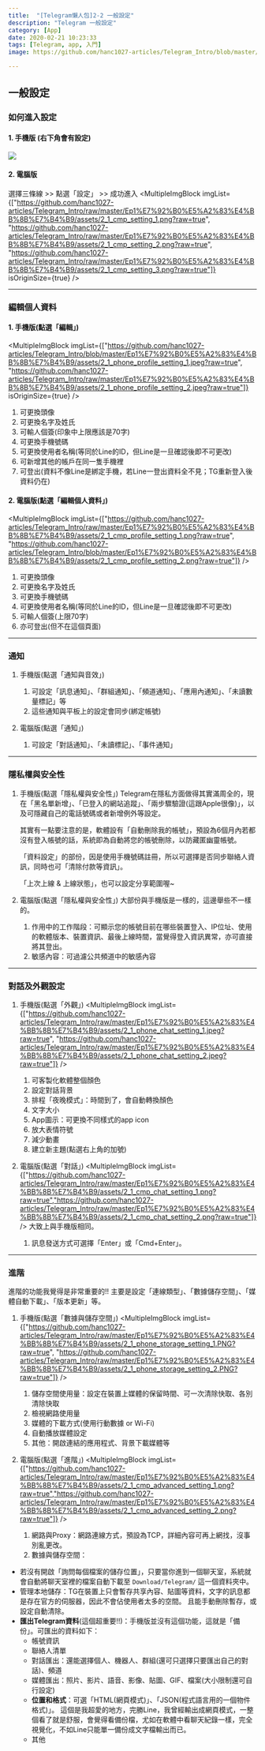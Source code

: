 ```yaml
---
title:  "[Telegram懶人包]2-2 一般設定"
description: "Telegram 一般設定"
category: [App]
date: 2020-02-21 10:23:33
tags: [Telegram, app, 入門]
image: https://github.com/hanc1027-articles/Telegram_Intro/blob/master/Ep1%E7%92%B0%E5%A2%83%E4%BB%8B%E7%B4%B9/assets/2_1_phone_setting.jpeg?raw=true

---
```


## 一般設定


### 如何進入設定
#### 1. 手機版 (右下角會有設定)

<img class="post-img" src="https://github.com/hanc1027-articles/Telegram_Intro/blob/master/Ep1%E7%92%B0%E5%A2%83%E4%BB%8B%E7%B4%B9/assets/2_1_phone_setting.jpeg?raw=true"/>

#### 2. 電腦版
選擇三條線 >> 點選「設定」 >> 成功進入
<MultipleImgBlock imgList={["https://github.com/hanc1027-articles/Telegram_Intro/raw/master/Ep1%E7%92%B0%E5%A2%83%E4%BB%8B%E7%B4%B9/assets/2_1_cmp_setting_1.png?raw=true", "https://github.com/hanc1027-articles/Telegram_Intro/raw/master/Ep1%E7%92%B0%E5%A2%83%E4%BB%8B%E7%B4%B9/assets/2_1_cmp_setting_2.png?raw=true", "https://github.com/hanc1027-articles/Telegram_Intro/raw/master/Ep1%E7%92%B0%E5%A2%83%E4%BB%8B%E7%B4%B9/assets/2_1_cmp_setting_3.png?raw=true"]} isOriginSize={true} />

---


### 編輯個人資料
#### 1. 手機版(點選「編輯」)


<MultipleImgBlock imgList={["https://github.com/hanc1027-articles/Telegram_Intro/blob/master/Ep1%E7%92%B0%E5%A2%83%E4%BB%8B%E7%B4%B9/assets/2_1_phone_profile_setting_1.jpeg?raw=true", "https://github.com/hanc1027-articles/Telegram_Intro/raw/master/Ep1%E7%92%B0%E5%A2%83%E4%BB%8B%E7%B4%B9/assets/2_1_phone_profile_setting_2.jpeg?raw=true"]} isOriginSize={true} />

1. 可更換頭像<br/>
2. 可更換名字及姓氏<br/>
3. 可輸人個簽(印象中上限應該是70字)<br/>
4. 可更換手機號碼<br/>
5. 可更換使用者名稱(等同於Line的ID，但Line是一旦確認後即不可更改)<br/>
6. 可新增其他的帳戶在同一隻手機裡<br/>
7. 可登出(資料不像Line是綁定手機，若Line一登出資料全不見；TG重新登入後資料仍在)<br/>

#### 2. 電腦版(點選「編輯個人資料」)
<MultipleImgBlock imgList={["https://github.com/hanc1027-articles/Telegram_Intro/raw/master/Ep1%E7%92%B0%E5%A2%83%E4%BB%8B%E7%B4%B9/assets/2_1_cmp_profile_setting_1.png?raw=true", "https://github.com/hanc1027-articles/Telegram_Intro/blob/master/Ep1%E7%92%B0%E5%A2%83%E4%BB%8B%E7%B4%B9/assets/2_1_cmp_profile_setting_2.png?raw=true"]} />

1. 可更換頭像<br/>
2. 可更換名字及姓氏<br/>
3. 可更換手機號碼<br/>
4. 可更換使用者名稱(等同於Line的ID，但Line是一旦確認後即不可更改)<br/>
5. 可輸人個簽(上限70字)<br/>
6. 亦可登出(但不在這個頁面)<br/>


---

### 通知
1. 手機版(點選「通知與音效」)
    1. 可設定「訊息通知」、「群組通知」、「頻道通知」、「應用內通知」、「未讀數量標記」等
    2. 這些通知與平板上的設定會同步(綁定帳號)

2. 電腦版(點選「通知」)
    1. 可設定「對話通知」、「未讀標記」、「事件通知」


---

### 隱私權與安全性
1. 手機版(點選「隱私權與安全性」)
    Telegram在隱私方面做得其實滿周全的，現在「黑名單新增」、「已登入的網站追蹤」、「兩步驟驗證(這跟Apple很像)」，以及可隱藏自己的電話號碼或者新增例外等設定。

    其實有一點要注意的是，軟體設有「自動刪除我的帳號」，預設為6個月內若都沒有登入帳號的話，系統即為自動將您的帳號刪除，以防藏匿幽靈帳號。

    「資料設定」的部份，因是使用手機號碼註冊，所以可選擇是否同步聯絡人資訊，同時也可「清除付款等資訊」。

    「上次上線 & 上線狀態」，也可以設定分享範圍喔~

2. 電腦版(點選「隱私權與安全性」)
    大部份與手機版是一樣的，這邊舉些不一樣的。
    1. 作用中的工作階段：可顯示您的帳號目前在哪些裝置登入、IP位址、使用的軟體版本、裝置資訊、最後上線時間，當覺得登入資訊異常，亦可直接將其登出。
    2. 敏感內容：可過濾公共頻道中的敏感內容



---

### 對話及外觀設定
1. 手機版(點選「外觀」)
<MultipleImgBlock imgList={["https://github.com/hanc1027-articles/Telegram_Intro/raw/master/Ep1%E7%92%B0%E5%A2%83%E4%BB%8B%E7%B4%B9/assets/2_1_phone_chat_setting_1.jpeg?raw=true", "https://github.com/hanc1027-articles/Telegram_Intro/raw/master/Ep1%E7%92%B0%E5%A2%83%E4%BB%8B%E7%B4%B9/assets/2_1_phone_chat_setting_2.jpeg?raw=true"]} />
    1. 可客製化軟體整個顏色<br/>
    2. 設定對話背景<br/>
    3. 排程「夜晚模式」：時間到了，會自動轉換顏色<br/>
    4. 文字大小<br/>
    5. App圖示：可更換不同樣式的app icon <br/>
    6. 放大表情符號<br/>
    7. 減少動畫<br/>
    8. 建立新主題(點選右上角的加號)<br/>

2. 電腦版(點選「對話」)
<MultipleImgBlock imgList={["https://github.com/hanc1027-articles/Telegram_Intro/raw/master/Ep1%E7%92%B0%E5%A2%83%E4%BB%8B%E7%B4%B9/assets/2_1_cmp_chat_setting_1.png?raw=true","https://github.com/hanc1027-articles/Telegram_Intro/raw/master/Ep1%E7%92%B0%E5%A2%83%E4%BB%8B%E7%B4%B9/assets/2_1_cmp_chat_setting_2.png?raw=true"]} />
    大致上與手機版相同。
    1. 訊息發送方式可選擇「Enter」或「Cmd+Enter」。



---

### 進階

進階的功能我覺得是非常重要的!!
主要是設定「連線類型」、「數據儲存空間」、「媒體自動下載」、「版本更新」等。

1. 手機版(點選「數據與儲存空間」)
<MultipleImgBlock imgList={["https://github.com/hanc1027-articles/Telegram_Intro/raw/master/Ep1%E7%92%B0%E5%A2%83%E4%BB%8B%E7%B4%B9/assets/2_1_phone_storage_setting_1.PNG?raw=true", "https://github.com/hanc1027-articles/Telegram_Intro/raw/master/Ep1%E7%92%B0%E5%A2%83%E4%BB%8B%E7%B4%B9/assets/2_1_phone_storage_setting_2.PNG?raw=true"]} />
    1. 儲存空間使用量：設定在裝置上媒體的保留時間、可一次清除快取、各別清除快取<br/>
    2. 檢視網路使用量<br/>
    3. 媒體的下載方式(使用行動數據 or Wi-Fi)<br/>
    4. 自動播放媒體設定<br/>
    5. 其他：開啟連結的應用程式、背景下載媒體等<br/>

2. 電腦版(點選「進階」)
<MultipleImgBlock imgList={["https://github.com/hanc1027-articles/Telegram_Intro/raw/master/Ep1%E7%92%B0%E5%A2%83%E4%BB%8B%E7%B4%B9/assets/2_1_cmp_advanced_setting_1.png?raw=true","https://github.com/hanc1027-articles/Telegram_Intro/raw/master/Ep1%E7%92%B0%E5%A2%83%E4%BB%8B%E7%B4%B9/assets/2_1_cmp_advanced_setting_2.png?raw=true"]} />
    1. 網路與Proxy：網路連線方式，預設為TCP，詳細內容可再上網找，沒事別亂更改。<br/>
    2. 數據與儲存空間：<br/>
- 若沒有開啟「詢問每個檔案的儲存位置」，只要當你進到一個聊天室，系統就會自動將聊天室裡的檔案自動下載至
        `Download/Telegram/` 這一個資料夾中。
- 管理本地儲存：TG在裝置上只會暫存共享內容、貼圖等資料，文字的訊息都是存在官方的伺服器，因此不會佔使用者太多的空間。
        且能手動刪除暫存，或設定自動清除。
- **匯出Telegram資料**(這個超重要!!)：手機版並沒有這個功能，這就是「備份」。可匯出的資料如下：
    - 帳號資訊
    - 聯絡人清單
    - 對話匯出：還能選擇個人、機器人、群組(還可只選擇只要匯出自己的對話)、頻道
    - 媒體匯出：照片、影片、語音、影像、貼圖、GIF、檔案(大小限制還可自行設定)
    - **位置和格式**：可選「HTML(網頁模式)」、「JSON(程式語言用的一個物件格式)」。
                這個是我超愛的地方，完勝Line，我曾經輸出成網頁模式，一整個看了就是舒服，會覺得看備份檔，尤如在軟體中看聊天紀錄一樣，完全視覺化，不如Line只能單一備份成文字檔輸出而已。
    - 其他
